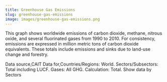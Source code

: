 ```yaml
---
title: Greenhouse Gas Emissions
slug: greenhouse-gas-emissions
image: images/greenhouse-gas-emissions.png
---
```


This graph shows worldwide emissions of carbon dioxide, methane, nitrous oxide, and several fluorinated gases from 1990 to 2010. For consistency, emissions are expressed in million metric tons of carbon dioxide equivalents. These totals include emissions and sinks due to land-use change and forestry.

Data source,CAIT
Data for,Countries/Regions: World. Sectors/Subsectors: Total including LUCF. Gases: All GHG. Calculation: Total. Show data by Sectors

